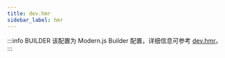 ```yaml
---
title: dev.hmr
sidebar_label: hmr
---
```


:::info BUILDER
该配置为 Modern.js Builder 配置，详细信息可参考 [dev.hmr](https://modernjs.dev/builder/api/config-dev.html#dev-hmr)。
:::


<Main />
